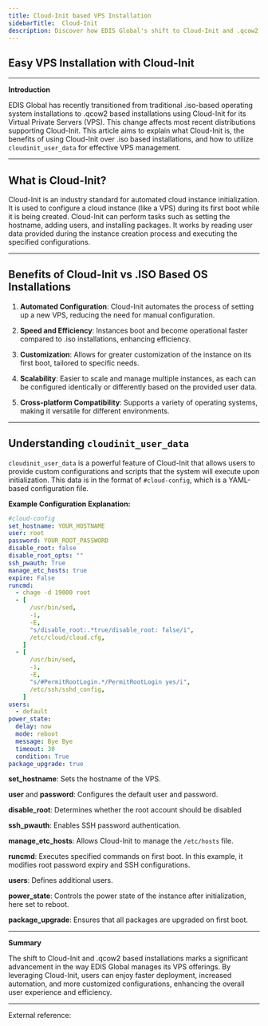```yaml
---
title: Cloud-Init based VPS Installation
sidebarTitle:  Cloud-Init
description: Discover how EDIS Global's shift to Cloud-Init and .qcow2 based installations revolutionizes VPS management. Learn the benefits of Cloud-Init over traditional .iso setups, understand cloudinit_user_data configurations, and experience enhanced efficiency,
---
```



## Easy VPS Installation with Cloud-Init

***

**Introduction**

EDIS Global has recently transitioned from traditional .iso-based operating system installations to .qcow2 based installations using Cloud-Init for its Virtual Private Servers (VPS). This change affects most recent distributions supporting Cloud-Init. This article aims to explain what Cloud-Init is, the benefits of using Cloud-Init over .iso based installations, and how to utilize `cloudinit_user_data` for effective VPS management.

***

## What is Cloud-Init?

Cloud-Init is an industry standard for automated cloud instance initialization. It is used to configure a cloud instance (like a VPS) during its first boot while it is being created. Cloud-Init can perform tasks such as setting the hostname, adding users, and installing packages. It works by reading user data provided during the instance creation process and executing the specified configurations.

***

## Benefits of Cloud-Init vs .ISO Based OS Installations

1. **Automated Configuration**: Cloud-Init automates the process of setting up a new VPS, reducing the need for manual configuration.

2. **Speed and Efficiency**: Instances boot and become operational faster compared to .iso installations, enhancing efficiency.

3. **Customization**: Allows for greater customization of the instance on its first boot, tailored to specific needs.

4. **Scalability**: Easier to scale and manage multiple instances, as each can be configured identically or differently based on the provided user data.

5. **Cross-platform Compatibility**: Supports a variety of operating systems, making it versatile for different environments.

***

## Understanding `cloudinit_user_data`

`cloudinit_user_data` is a powerful feature of Cloud-Init that allows users to provide custom configurations and scripts that the system will execute upon initialization. This data is in the format of `#cloud-config`, which is a YAML-based configuration file.

**Example Configuration Explanation:**

```yaml
#cloud-config
set_hostname: YOUR_HOSTNAME
user: root
password: YOUR_ROOT_PASSWORD
disable_root: false
disable_root_opts: ""
ssh_pwauth: True
manage_etc_hosts: true
expire: False
runcmd:
  - chage -d 19000 root
  - [
      /usr/bin/sed,
      -i,
      -E,
      "s/disable_root:.*true/disable_root: false/i",
      /etc/cloud/cloud.cfg,
    ]
  - [
      /usr/bin/sed,
      -i,
      -E,
      "s/#PermitRootLogin.*/PermitRootLogin yes/i",
      /etc/ssh/sshd_config,
    ]
users:
  - default
power_state:
  delay: now
  mode: reboot
  message: Bye Bye
  timeout: 30
  condition: True
package_upgrade: true
```

**set\_hostname**: Sets the hostname of the VPS.

**user** and **password**: Configures the default user and password.

**disable\_root**: Determines whether the root account should be disabled

**ssh\_pwauth**: Enables SSH password authentication.

**manage\_etc\_hosts**: Allows Cloud-Init to manage the `/etc/hosts` file.

**runcmd**: Executes specified commands on first boot. In this example, it modifies root password expiry and SSH configurations.

**users**: Defines additional users.

**power\_state**: Controls the power state of the instance after initialization, here set to reboot.

**package\_upgrade**: Ensures that all packages are upgraded on first boot.

***

**Summary**

The shift to Cloud-Init and .qcow2 based installations marks a significant advancement in the way EDIS Global manages its VPS offerings. By leveraging Cloud-Init, users can enjoy faster deployment, increased automation, and more customized configurations, enhancing the overall user experience and efficiency.

***

External reference:

<CtaButton label="Official Cloud-Init Documentation" link="https://cloudinit.readthedocs.io/en/latest/" openInNewTab={true} />